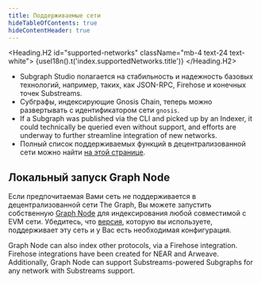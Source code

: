 ```yaml
---
title: Поддерживаемые сети
hideTableOfContents: true
hideContentHeader: true
---
```




<Heading.H2 id="supported-networks" className="mb-4 text-24 text-white">
  {useI18n().t('index.supportedNetworks.title')}
</Heading.H2>

<SupportedNetworksTable networks={props.networks} />

- Subgraph Studio полагается на стабильность и надежность базовых технологий, например, таких, как JSON-RPC, Firehose и конечных точек Substreams.
- Субграфы, индексирующие Gnosis Chain, теперь можно развертывать с идентификатором сети `gnosis`.
- If a Subgraph was published via the CLI and picked up by an Indexer, it could technically be queried even without support, and efforts are underway to further streamline integration of new networks.
- Полный список поддерживаемых функций в децентрализованной сети можно найти [на этой странице](https://github.com/graphprotocol/indexer/blob/main/docs/feature-support-matrix.md).

## Локальный запуск Graph Node

Если предпочитаемая Вами сеть не поддерживается в децентрализованной сети The Graph, Вы можете запустить собственную [Graph Node](https://github.com/graphprotocol/graph-node) для индексирования любой совместимой с EVM сети. Убедитесь, что [версия](https://github.com/graphprotocol/graph-node/releases), которую вы используете, поддерживает эту сеть и у Вас есть необходимая конфигурация.

Graph Node can also index other protocols, via a Firehose integration. Firehose integrations have been created for NEAR and Arweave. Additionally, Graph Node can support Substreams-powered Subgraphs for any network with Substreams support.
